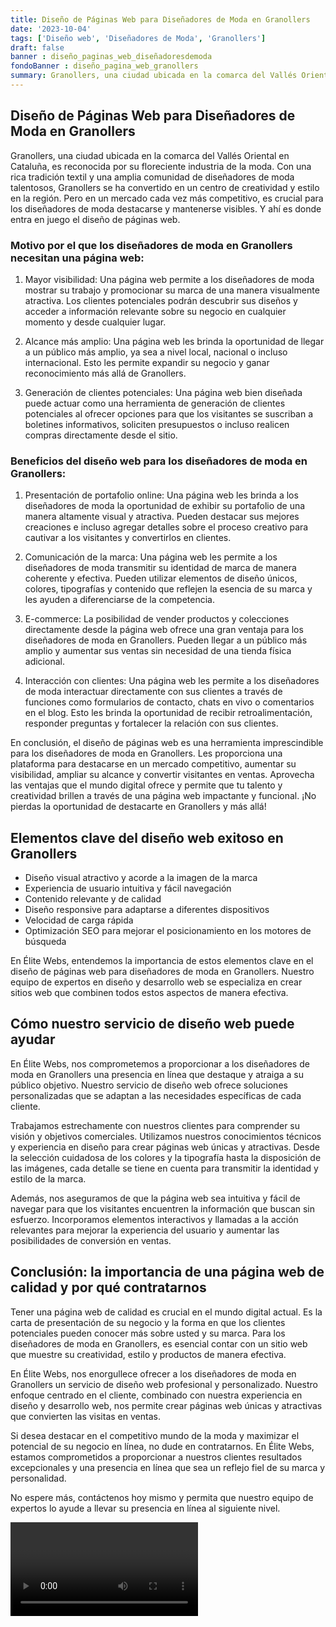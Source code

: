 ```yaml
---
title: Diseño de Páginas Web para Diseñadores de Moda en Granollers
date: '2023-10-04'
tags: ['Diseño web', 'Diseñadores de Moda', 'Granollers']
draft: false
banner : diseño_paginas_web_diseñadoresdemoda
fondoBanner : diseño_pagina_web_granollers
summary: Granollers, una ciudad ubicada en la comarca del Vallés Oriental en Cataluña, es reconocida por su floreciente industria de la moda. Con una rica tradición textil y una amplia comunidad de diseñadores de moda talentosos, Granollers se ha convertido en un centro de creatividad y estilo en la región. Pero en un mercado cada vez más competitivo, es crucial para los diseñadores de moda destacarse y mantenerse visibles. Y ahí es donde entra en juego el diseño de páginas web.
---
```


## Diseño de Páginas Web para Diseñadores de Moda en Granollers


Granollers, una ciudad ubicada en la comarca del Vallés Oriental en Cataluña, es reconocida por su floreciente industria de la moda. Con una rica tradición textil y una amplia comunidad de diseñadores de moda talentosos, Granollers se ha convertido en un centro de creatividad y estilo en la región. Pero en un mercado cada vez más competitivo, es crucial para los diseñadores de moda destacarse y mantenerse visibles. Y ahí es donde entra en juego el diseño de páginas web.

### Motivo por el que los diseñadores de moda en Granollers necesitan una página web:

1. Mayor visibilidad: Una página web permite a los diseñadores de moda mostrar su trabajo y promocionar su marca de una manera visualmente atractiva. Los clientes potenciales podrán descubrir sus diseños y acceder a información relevante sobre su negocio en cualquier momento y desde cualquier lugar.

2. Alcance más amplio: Una página web les brinda la oportunidad de llegar a un público más amplio, ya sea a nivel local, nacional o incluso internacional. Esto les permite expandir su negocio y ganar reconocimiento más allá de Granollers.

3. Generación de clientes potenciales: Una página web bien diseñada puede actuar como una herramienta de generación de clientes potenciales al ofrecer opciones para que los visitantes se suscriban a boletines informativos, soliciten presupuestos o incluso realicen compras directamente desde el sitio.

### Beneficios del diseño web para los diseñadores de moda en Granollers:

1. Presentación de portafolio online: Una página web les brinda a los diseñadores de moda la oportunidad de exhibir su portafolio de una manera altamente visual y atractiva. Pueden destacar sus mejores creaciones e incluso agregar detalles sobre el proceso creativo para cautivar a los visitantes y convertirlos en clientes.

2. Comunicación de la marca: Una página web les permite a los diseñadores de moda transmitir su identidad de marca de manera coherente y efectiva. Pueden utilizar elementos de diseño únicos, colores, tipografías y contenido que reflejen la esencia de su marca y les ayuden a diferenciarse de la competencia.

3. E-commerce: La posibilidad de vender productos y colecciones directamente desde la página web ofrece una gran ventaja para los diseñadores de moda en Granollers. Pueden llegar a un público más amplio y aumentar sus ventas sin necesidad de una tienda física adicional.

4. Interacción con clientes: Una página web les permite a los diseñadores de moda interactuar directamente con sus clientes a través de funciones como formularios de contacto, chats en vivo o comentarios en el blog. Esto les brinda la oportunidad de recibir retroalimentación, responder preguntas y fortalecer la relación con sus clientes.

En conclusión, el diseño de páginas web es una herramienta imprescindible para los diseñadores de moda en Granollers. Les proporciona una plataforma para destacarse en un mercado competitivo, aumentar su visibilidad, ampliar su alcance y convertir visitantes en ventas. Aprovecha las ventajas que el mundo digital ofrece y permite que tu talento y creatividad brillen a través de una página web impactante y funcional. ¡No pierdas la oportunidad de destacarte en Granollers y más allá!

<GifSeo />

<Cta />

## Elementos clave del diseño web exitoso en Granollers

- Diseño visual atractivo y acorde a la imagen de la marca
- Experiencia de usuario intuitiva y fácil navegación
- Contenido relevante y de calidad
- Diseño responsive para adaptarse a diferentes dispositivos
- Velocidad de carga rápida
- Optimización SEO para mejorar el posicionamiento en los motores de búsqueda

En Élite Webs, entendemos la importancia de estos elementos clave en el diseño de páginas web para diseñadores de moda en Granollers. Nuestro equipo de expertos en diseño y desarrollo web se especializa en crear sitios web que combinen todos estos aspectos de manera efectiva.

## Cómo nuestro servicio de diseño web puede ayudar

En Élite Webs, nos comprometemos a proporcionar a los diseñadores de moda en Granollers una presencia en línea que destaque y atraiga a su público objetivo. Nuestro servicio de diseño web ofrece soluciones personalizadas que se adaptan a las necesidades específicas de cada cliente.

Trabajamos estrechamente con nuestros clientes para comprender su visión y objetivos comerciales. Utilizamos nuestros conocimientos técnicos y experiencia en diseño para crear páginas web únicas y atractivas. Desde la selección cuidadosa de los colores y la tipografía hasta la disposición de las imágenes, cada detalle se tiene en cuenta para transmitir la identidad y estilo de la marca.

Además, nos aseguramos de que la página web sea intuitiva y fácil de navegar para que los visitantes encuentren la información que buscan sin esfuerzo. Incorporamos elementos interactivos y llamadas a la acción relevantes para mejorar la experiencia del usuario y aumentar las posibilidades de conversión en ventas.

## Conclusión: la importancia de una página web de calidad y por qué contratarnos

Tener una página web de calidad es crucial en el mundo digital actual. Es la carta de presentación de su negocio y la forma en que los clientes potenciales pueden conocer más sobre usted y su marca. Para los diseñadores de moda en Granollers, es esencial contar con un sitio web que muestre su creatividad, estilo y productos de manera efectiva.

En Élite Webs, nos enorgullece ofrecer a los diseñadores de moda en Granollers un servicio de diseño web profesional y personalizado. Nuestro enfoque centrado en el cliente, combinado con nuestra experiencia en diseño y desarrollo web, nos permite crear páginas web únicas y atractivas que convierten las visitas en ventas.

Si desea destacar en el competitivo mundo de la moda y maximizar el potencial de su negocio en línea, no dude en contratarnos. En Élite Webs, estamos comprometidos a proporcionar a nuestros clientes resultados excepcionales y una presencia en línea que sea un reflejo fiel de su marca y personalidad.

No espere más, contáctenos hoy mismo y permita que nuestro equipo de expertos lo ayude a llevar su presencia en línea al siguiente nivel.

<Video />

<CtaBot job='Diseñadores de Moda' city='Granollers'/>

<Gmaps query='Granollers+españa+maps' />